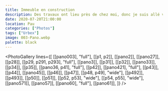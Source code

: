 ```yaml
---
title: Immeuble en construction
description: Des travaux ont lieu près de chez moi, donc je suis allé visiter le chantier pour profiter de l'ambiance.
date: 2020-07-20T21:00:00
location: Pau
categories: ["Photos"]
tags: ["Urbex"]
image: 003-Pano.webp
palette: black
---
```



<PhotoGallery
	lines={[
		[[pano003], "full"],
		[[p1, p2]],
		[[pano2]],
		[[pano27]],
		[[p28]],
		[[p29, p291, p293], "full"],
		[[pano3]],
		[[p31]],
		[[p32]],
		[[pano33]],
		[[p34]],
		[[p35]],
		[[pano36, p41], "full"],
		[[p42]],
		[[pano421], "full"],
		[[p43]],
		[[p44]],
		[[pano45]],
		[[p46]],
		[[p47]],
		[[p48, p49], "wide"],
		[[p492]],
		[[p493]],
		[[p50]],
		[[p51]],
		[[p52, p53], "wide"],
		[[p54, p55], "wide"],
		[[pano571]],
		[[pano57]],
		[[pano60], "full"],
		[[pano61]],
	]}
/>
